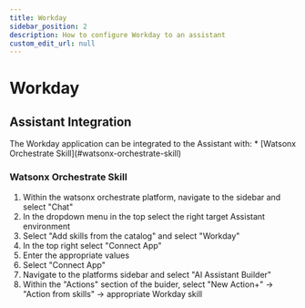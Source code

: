 ```yaml
---
title: Workday
sidebar_position: 2
description: How to configure Workday to an assistant
custom_edit_url: null
---
```


# Workday

## Assistant Integration
<div style={{ borderBottom: '1px solid #000', marginTop: '20px', marginBottom: '20px' }}></div>
The Workday application can be integrated to the Assistant with:
* [Watsonx Orchestrate Skill](#watsonx-orchestrate-skill)

### Watsonx Orchestrate Skill
1. Within the watsonx orchestrate platform,  navigate to the sidebar and select "Chat"
2. In the dropdown menu in the top select the right target Assistant environment
3. Select "Add skills from the catalog" and select "Workday"
4. In the top right select "Connect App"
5. Enter the appropriate values
6. Select "Connect App"
7. Navigate to the platforms sidebar and select "AI Assistant Builder"
8. Within the "Actions" section of the buider, select "New Action+" -> "Action from skills" -> appropriate Workday skill

